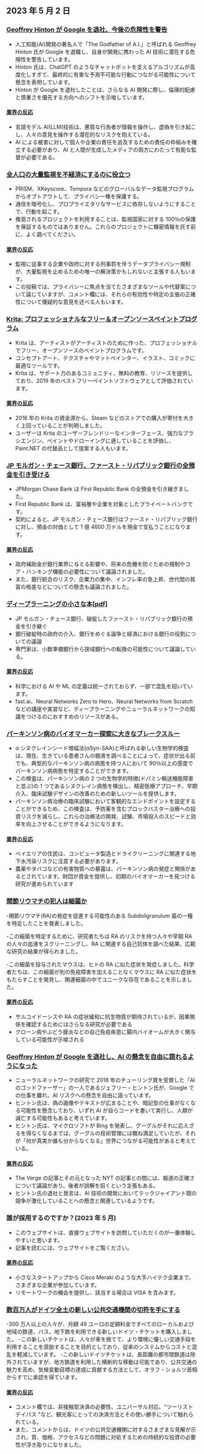 

<CallToAction />

<Steps>

## 2023 年 5 月 2 日

### [Geoffrey Hinton が Google を退社、今後の危険性を警告](https://www.nytimes.com/2023/05/01/technology/ai-google-chatbot-engineer-quits-hinton.html)

- 人工知能(AI)開発の著名人で「The Godfather of A.I.」と呼ばれる Geoffrey Hinton 氏が Google を退職し、自身が開発に携わった AI 技術に潜在する危険性を警告しています。
- Hinton 氏は、ChatGPT のようなチャットボットを支えるアルゴリズムが高度化しすぎて、最終的に有害な予測不可能な行動につながる可能性について懸念を表明しています。
- Hinton が Google を退社したことは、さらなる AI 開発に際し、倫理的配慮と慎重さを優先する方向へのシフトを示唆しています。

#### [業界の反応](http://news.ycombinator.com/item?id=35771104)

- 言語モデル AI(LLM)技術は、悪質な行為者が情報を操作し、虚偽を引き起こし、人々の意見を操作する潜在的なリスクを抱えている。
- AI による被害に対して個人や企業の責任を追及するための責任の枠組みを確立する必要があり、AI と人間が生成したメディアの両方にわたって有能な監督が必要である。

### [全人口の大量監視を不経済にするのに役立つ](https://prism-break.org/en/)

- PRISM、XKeyscore、Tempora などのグローバルなデータ監視プログラムからオプトアウトして、プライバシー権を保護する。
- 通信を暗号化し、プロプライエタリなサービスに依存しないようにすることで、行動を起こす。
- 推奨されるプロジェクトを利用することは、監視国家に対する 100％の保護を保証するものではありません。これらのプロジェクトに機密情報を託す前に、よく調べてください。

#### [業界の反応](http://news.ycombinator.com/item?id=35772005)

- 監視に従事する企業や政府に対する刑事罰を伴うデータプライバシー規制が、大量監視を止めるための唯一の解決策かもしれないと主張する人もいます。
- この投稿では、プライバシーに焦点を当てたさまざまなツールや代替案について論じていますが、コメント欄には、それらの有効性や特定の主張の正確性について懐疑的な意見を述べる人もいます。

### [Krita: プロフェッショナルなフリー＆オープンソースペイントプログラム](https://krita.org/en/)

- Krita は、アーティストがアーティストのために作った、プロフェッショナルでフリー、オープンソースのペイントプログラムです。
- コンセプトアート、テクスチャやマットペインター、イラスト、コミックに最適なツールです。
- Krita は、サポート力のあるコミュニティ、無料の教育、リソースを提供しており、2019 年のベストフリーペイントソフトウェアとして評価されています。

#### [業界の反応](http://news.ycombinator.com/item?id=35771994)

- 2016 年の Krita の資金源から、Steam などのストアでの購入が寄付を大きく上回っていることが判明しました。
- ユーザーは Krita のユーザーフレンドリーなインターフェース、強力なブラシエンジン、ペイントやドローイングに適していることを評価し、Paint.NET の代替品として提案する人もいます。

### [JP モルガン・チェース銀行、ファースト・リパブリック銀行の全預金を引き受ける](https://www.fdic.gov/news/press-releases/2023/pr23034.html)

- JPMorgan Chase Bank は First Republic Bank の全預金を引き継ぎました。
- First Republic Bank は、富裕層や企業を対象としたプライベートバンクです。
- 契約によると、JP モルガン・チェース銀行はファースト・リパブリック銀行に対し、預金の対価として 1 億 4600 万ドルを現金で支払うことになります。

#### [業界の反応](http://news.ycombinator.com/item?id=35770048)

- 政府補助金が銀行業界に与える影響や、将来の危機を防ぐための規制やコア・バンキング機能の必要性について議論されました。
- また、銀行統合のリスク、企業力の集中、インフレ率の急上昇、世代間の貧富の格差などについての懸念も議論されました。

### [ディープラーニングの小さな本[pdf]](https://fleuret.org/public/lbdl.pdf)

- JP モルガン・チェース銀行、破綻したファースト・リパブリック銀行の預金を引き継ぐ
- 銀行破綻時の政府の介入、銀行をめぐる論争と経済における銀行の役割についての議論
- 専門家は、小数準備銀行から狭域銀行への転換の可能性について議論している。

#### [業界の反応](http://news.ycombinator.com/item?id=35767789)

- 科学における AI や ML の定義は統一されておらず、一部で混乱を招いています。
- fast.ai、Neural Networks Zero to Hero、Neural Networks from Scratch などの講座や実習など、ディープラーニングやニューラルネットワークの知識をつけるのにおすすめのリソースがある。

### [パーキンソン病のバイオマーカー探索に大きなブレークスルー](https://www.michaeljfox.org/publication/michael-j-fox-foundation-announces-significant-breakthrough-search-parkinsons-biomarker)

- α シヌクレインシード増幅法(αSyn-SAA)と呼ばれる新しい生物学的検査は、現在、生きている患者さんの髄液を調べることによって、症状が出る前でも、典型的なパーキンソン病の病態を持つ人において 90％以上の感度でパーキンソン病病態を特定することができます。
- この検査は、パーキンソン病の 2 つの生物学的特徴(ドパミン輸送機能障害と並ぶ)の 1 つであるシヌクレイン病態を検出し、精密医療アプローチ、早期介入、臨床試験デザインの改善のための新しいツールを提供します。
- パーキンソン病治療の臨床試験において客観的なエンドポイントを設定することができるため、この検査は、予防薬を含むブロックバスター治療への投資リスクを減らし、これらの治療法の開発、試験、市場投入のスピードと効率を向上させることができるようになります。

#### [業界の反応](http://news.ycombinator.com/item?id=35770563)

- ベイエリアの住民は、コンピュータ製造とドライクリーニングに関連する地下水汚染リスクに注意する必要があります。
- 農薬やタバコなどの有害物質への暴露は、パーキンソン病の発症と関係があるとされています。財団が資金を提供し、初期のバイオマーカーを見つける研究が進められています

### [関節リウマチの犯人は細菌か](https://www.the-scientist.com/news-opinion/a-bacterial-culprit-for-rheumatoid-arthritis-71088)

-関節リウマチ(RA)の発症を促進する可能性のある Subdoligranulum 菌の一種を特定したことを発表しました。

-この細菌を特定するために、研究者たちは RA のリスクを持つ人々や早期 RA の人々の血液をスクリーニングし、RA に関連する自己抗体を調べた結果、広範な研究の結果が得られました。

-この細菌を投与されたマウスは、ヒトの RA に似た症状を発症しました。科学者たちは、この細菌が別の免疫障害を加えることなくマウスに RA に似た症状をもたらすことを発見し、関連細菌の中でユニークな存在であることを示しました。

#### [業界の反応](http://news.ycombinator.com/item?id=35775704)

- サルコイドーシスや RA の症状緩和に抗生物質が期待されているが、因果関係を確認するためにはさらなる研究が必要である
- クローン病やぶどう膜炎などの自己免疫疾患に腸内バイオームが大きく関与している可能性が示唆される

### [Geoffrey Hinton が Google を退社し、AI の懸念を自由に語れるようになった](https://www.theverge.com/2023/5/1/23706311/hinton-godfather-of-ai-threats-fears-warnings)

- ニューラルネットワークの研究で 2018 年のチューリング賞を受賞した「AI のゴッドファーザー」の一人であるジェフリー・ヒントン氏が、Google での仕事を離れ、AI リスクへの懸念を自由に語っています。
- ヒントン氏は、偽の画像やテキストが広まることや、暗記型の仕事がなくなる可能性を懸念しており、いずれ AI が自らコードを書いて実行し、人類が滅亡する可能性もあると考えています。
- ヒントン氏は、マイクロソフトが Bing を発表し、グーグルがそれに応えざるを得なくなるまでは、グーグルの技術管理には概ね満足していたが、それが「何が真実か誰も分からなくなる」世界につながる可能性があると考えている。

#### [業界の反応](http://news.ycombinator.com/item?id=35771508)

- The Verge の記事とその元となった NYT の記事との間には、報道の正確さについて議論があり、後者が誤解を招くという主張もある。
- ヒントン氏の退社と発言は、AI 技術の開発においてテックジャイアント間の競争が激化していることへの懸念と関連しているようです。

### 誰が採用するのですか？(2023 年 5 月)

- このウェブサイトは、直接ウェブサイトを訪問していただくのが一番体験しやすいと思います。
- 記事を読むには、ウェブサイトをご覧ください。

#### [業界の反応](http://news.ycombinator.com/item?id=35773707)

- 小さなスタートアップから Cisco Meraki のような大手ハイテク企業まで、さまざまな企業が参加しています。
- リモートワークの機会を提供し、該当する場合は VISA を含みます。

### [数百万人がドイツ全土の新しい公共交通機関の切符を手にする](https://apnews.com/article/germany-public-transit-cheap-ticket-trains-metro-3d83f1a35ab8e3945b8034b9bd511c29)

-300 万人以上の人々が、月額 49 ユーロの定額料金ですべてのローカルおよび地域の鉄道、バス、地下鉄を利用できる新しいドイツ・チケットを購入しました。 -この新しいチケットは、人々が車を捨てて、より環境に優しい交通手段を利用することを奨励することを目的としており、従来のシステムからコストと混乱を軽減しています。 -この新しいドイツチケットは、長距離の都市間鉄道は除外されていますが、地方鉄道を利用した横断的な移動は可能であり、公共交通の魅力を高め、気候変動目標の達成に貢献する方法として、オラフ・ショルツ首相からすでに承認を得ています。

#### [業界の反応](http://news.ycombinator.com/item?id=35770816)

- コメント欄では、非接触型決済の必要性、ユニバーサル対応、"ツーリストデイパス "など、観光客にとっての決済方法とその使い勝手について触れられている。
- また、コメントからは、ドイツの公共交通機関に対するさまざまな見解が示され、質、価格、アクセスなどの問題に対処するための持続的な投資の必要性が浮き彫りになりました。

</Steps>
